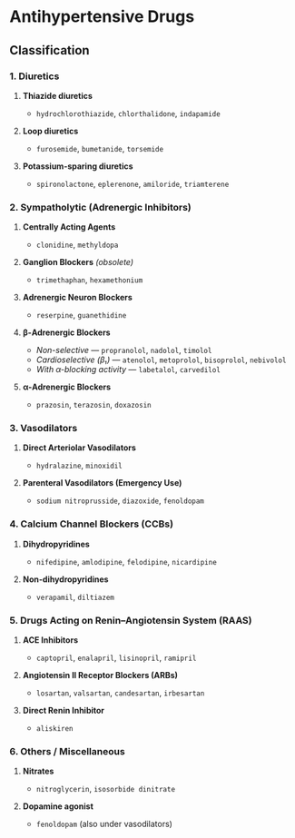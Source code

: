 # Antihypertensive Drugs

## Classification

### 1. Diuretics

1. **Thiazide diuretics**
   - `hydrochlorothiazide`, `chlorthalidone`, `indapamide`

1. **Loop diuretics**
   - `furosemide`, `bumetanide`, `torsemide`

1. **Potassium-sparing diuretics**
   - `spironolactone`, `eplerenone`, `amiloride`, `triamterene`

### 2. Sympatholytic (Adrenergic Inhibitors)

1. **Centrally Acting Agents**
   - `clonidine`, `methyldopa`

1. **Ganglion Blockers** _(obsolete)_
   - `trimethaphan`, `hexamethonium`

1. **Adrenergic Neuron Blockers**
   - `reserpine`, `guanethidine`

1. **β-Adrenergic Blockers**
   - _Non-selective_ — `propranolol`, `nadolol`, `timolol`
   - _Cardioselective (β₁)_ — `atenolol`, `metoprolol`, `bisoprolol`, `nebivolol`
   - _With α-blocking activity_ — `labetalol`, `carvedilol`

1. **α-Adrenergic Blockers**
   - `prazosin`, `terazosin`, `doxazosin`

### 3. Vasodilators

1. **Direct Arteriolar Vasodilators**
   - `hydralazine`, `minoxidil`

1. **Parenteral Vasodilators (Emergency Use)**
   - `sodium nitroprusside`, `diazoxide`, `fenoldopam`

### 4. Calcium Channel Blockers (CCBs)

1. **Dihydropyridines**
   - `nifedipine`, `amlodipine`, `felodipine`, `nicardipine`

1. **Non-dihydropyridines**
   - `verapamil`, `diltiazem`

### 5. Drugs Acting on Renin–Angiotensin System (RAAS)

1. **ACE Inhibitors**
   - `captopril`, `enalapril`, `lisinopril`, `ramipril`

1. **Angiotensin II Receptor Blockers (ARBs)**
   - `losartan`, `valsartan`, `candesartan`, `irbesartan`

1. **Direct Renin Inhibitor**
   - `aliskiren`

### 6. Others / Miscellaneous

1. **Nitrates**
   - `nitroglycerin`, `isosorbide dinitrate`

1. **Dopamine agonist**
   - `fenoldopam` (also under vasodilators)
